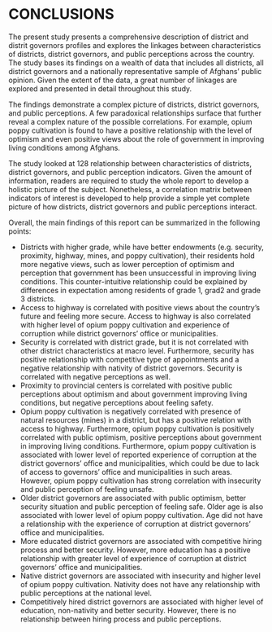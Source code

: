 
# CONCLUSIONS

The present study presents a comprehensive description of district and distrit governors profiles and explores the linkages between characteristics of districts, district governors, and public perceptions across the country. The study bases its findings on a wealth of data that includes all districts, all district governors and a nationally representative sample of Afghans’ public opinion. Given the extent of the data, a great number of linkages are explored and presented in detail throughout this study.

The findings demonstrate a complex picture of districts, district governors, and public perceptions. A few paradoxical relationships surface that further reveal a complex nature of the possible correlations. For example, opium poppy cultivation is found to have a positive relationship with the level of optimism and even positive views about the role of government in improving living conditions among Afghans.

The study looked at 128 relationship between characteristics of districts, district governors, and public perception indicators. Given the amount of information, readers are required to study the whole report to develop a holistic picture of the subject. Nonetheless, a correlation matrix between indicators of interest is developed to help provide a simple yet complete picture of how districts, district governors and public perceptions interact.

Overall, the main findings of this report can be summarized in the following points:

-	Districts with higher grade, while have better endowments (e.g. security, proximity, highway, mines, and poppy cultivation), their residents hold more negative views, such as lower perception of optimism and perception that government has been unsuccessful in improving living conditions. This counter-intuitive relationship could be explained by differences in expectation among residents of grade 1, grad2 and grade 3 districts. 
-	Access to highway is correlated with positive views about the country’s future and feeling more secure. Access to highway is also correlated with higher level of opium poppy cultivation and experience of corruption while district governors’ office or municipalities.
-	Security is correlated with district grade, but it is not correlated with other district characteristics at macro level. Furthermore, security has positive relationship with competitive type of appointments and a negative relationship with nativity of district governors. Security is correlated with negative perceptions as well.
-	Proximity to provincial centers is correlated with positive public perceptions about optimism and about government improving living conditions, but negative perceptions about feeling safety.
-	Opium poppy cultivation is negatively correlated with presence of natural resources (mines) in a district, but has a positive relation with access to highway. Furthermore, opium poppy cultivation is positively correlated with public optimism, positive perceptions about government in improving living conditions. Furthermore, opium poppy cultivation is associated with lower level of reported experience of corruption at the district governors’ office and municipalities, which could be due to lack of access to governors’ office and municipalities in such areas. However, opium poppy cultivation has strong correlation with insecurity and public perception of feeling unsafe.
-	Older district governors are associated with public optimism, better security situation and public perception of feeling safe. Older age is also associated with lower level of opium poppy cultivation. Age did not have a relationship with the experience of corruption at district governors’ office and municipalities.
-	More educated district governors are associated with competitive hiring process and better security. However, more education has a positive relationship with greater level of experience of corruption at district governors’ office and municipalities.
-	Native district governors are associated with insecurity and higher level of opium poppy cultivation. Nativity does not have any relationship with public perceptions at the national level.
-	Competitively hired district governors are associated with higher level of education, non-nativity and better security. However, there is no relationship between hiring process and public perceptions.
